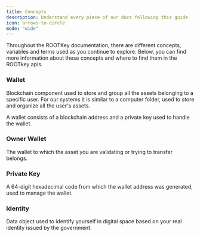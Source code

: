 ```yaml
---
title: Concepts
description: Understand every piece of our docs following this guide
icon: arrows-to-circle
mode: "wide"
---
```


Throughout the ROOTKey documentation, there are different concepts, variables and terms used as you continue to explore. Below, you can find more information about these concepts and where to find them in the ROOTkey apis.

### Wallet
Blockchain component used to store and group all the assets belonging to a specific user. For our systems it is similar to a computer folder, used to store and organize all the user's assets.

A wallet consists of a blockchain address and a private key used to handle the wallet.

### Owner Wallet
The wallet to which the asset you are validating or trying to transfer belongs.

### Private Key
A 64-digit hexadecimal code from which the wallet address was generated, used to manage the wallet.

### Identity
Data object used to identify yourself in digital space based on your real identity issued by the government.

